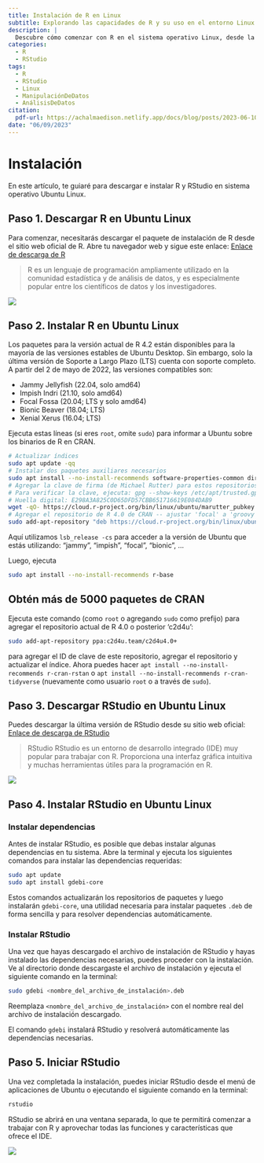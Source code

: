 ```yaml
---
title: Instalación de R en Linux
subtitle: Explorando las capacidades de R y su uso en el entorno Linux
description: |
  Descubre cómo comenzar con R en el sistema operativo Linux, desde la descarga e instalación hasta la manipulación de datos para análisis. Aprende sobre las funcionalidades y ventajas que ofrece este software en el entorno Linux.
categories:
  - R
  - RStudio
tags:
  - R
  - RStudio
  - Linux
  - ManipulaciónDeDatos
  - AnálisisDeDatos
citation:
  pdf-url: https://achalmaedison.netlify.app/docs/blog/posts/2023-06-10-1-instalacion-r/index.pdf
date: "06/09/2023"
---
```


# Instalación

En este artículo, te guiaré para descargar e instalar R y RStudio en sistema operativo Ubuntu Linux.

## Paso 1. Descargar R en Ubuntu Linux

Para comenzar, necesitarás descargar el paquete de instalación de R desde el sitio web oficial de R. Abre tu navegador web y sigue este enlace: [Enlace de descarga de R](https://cloud.r-project.org/)

> R es un lenguaje de programación ampliamente utilizado en la comunidad estadística y de análisis de datos, y es especialmente popular entre los científicos de datos y los investigadores.

![](images/Screenshot_20230610_222900.png){#fig-1}

## Paso 2. Instalar R en Ubuntu Linux

Los paquetes para la versión actual de R 4.2 están disponibles para la mayoría de las versiones estables de Ubuntu Desktop. Sin embargo, solo la última versión de Soporte a Largo Plazo (LTS) cuenta con soporte completo. A partir del 2 de mayo de 2022, las versiones compatibles son:

-   Jammy Jellyfish (22.04, solo amd64)
-   Impish Indri (21.10, solo amd64)
-   Focal Fossa (20.04; LTS y solo amd64)
-   Bionic Beaver (18.04; LTS)
-   Xenial Xerus (16.04; LTS)

Ejecuta estas líneas (si eres `root`, omite `sudo`) para informar a Ubuntu sobre los binarios de R en CRAN.

``` bash
# Actualizar índices
sudo apt update -qq
# Instalar dos paquetes auxiliares necesarios
sudo apt install --no-install-recommends software-properties-common dirmngr
# Agregar la clave de firma (de Michael Rutter) para estos repositorios
# Para verificar la clave, ejecuta: gpg --show-keys /etc/apt/trusted.gpg.d/cran_ubuntu_key.asc
# Huella digital: E298A3A825C0D65DFD57CBB651716619E084DAB9
wget -qO- https://cloud.r-project.org/bin/linux/ubuntu/marutter_pubkey.asc | sudo tee -a /etc/apt/trusted.gpg.d/cran_ubuntu_key.asc
# Agregar el repositorio de R 4.0 de CRAN -- ajustar 'focal' a 'groovy' o 'bionic' según sea necesario
sudo add-apt-repository "deb https://cloud.r-project.org/bin/linux/ubuntu $(lsb_release -cs)-cran40/"
```

Aquí utilizamos `lsb_release -cs` para acceder a la versión de Ubuntu que estás utilizando: "jammy", "impish", "focal", "bionic", ...

Luego, ejecuta

``` bash
sudo apt install --no-install-recommends r-base
```

## Obtén más de 5000 paquetes de CRAN

Ejecuta este comando (como `root` o agregando `sudo` como prefijo) para agregar el repositorio actual de R 4.0 o posterior 'c2d4u':

``` bash
sudo add-apt-repository ppa:c2d4u.team/c2d4u4.0+
```

para agregar el ID de clave de este repositorio, agregar el repositorio y actualizar el índice. Ahora puedes hacer `apt install --no-install-recommends r-cran-rstan` o `apt install --no-install-recommends r-cran-tidyverse` (nuevamente como usuario `root` o a través de `sudo`).

## Paso 3. Descargar RStudio en Ubuntu Linux

Puedes descargar la última versión de RStudio desde su sitio web oficial: [Enlace de descarga de RStudio](https://www.rstudio.com/products/rstudio/download/)

> RStudio RStudio es un entorno de desarrollo integrado (IDE) muy popular para trabajar con R. Proporciona una interfaz gráfica intuitiva y muchas herramientas útiles para la programación en R.

![](images/Screenshot_20230610_224818.png)

## Paso 4. Instalar RStudio en Ubuntu Linux

### Instalar dependencias

Antes de instalar RStudio, es posible que debas instalar algunas dependencias en tu sistema. Abre la terminal y ejecuta los siguientes comandos para instalar las dependencias requeridas:

``` bash
sudo apt update
sudo apt install gdebi-core
```

Estos comandos actualizarán los repositorios de paquetes y luego instalarán `gdebi-core`, una utilidad necesaria para instalar paquetes `.deb` de forma sencilla y para resolver dependencias automáticamente.

### Instalar RStudio

Una vez que hayas descargado el archivo de instalación de RStudio y hayas instalado las dependencias necesarias, puedes proceder con la instalación. Ve al directorio donde descargaste el archivo de instalación y ejecuta el siguiente comando en la terminal:

``` bash
sudo gdebi <nombre_del_archivo_de_instalación>.deb
```

Reemplaza `<nombre_del_archivo_de_instalación>` con el nombre real del archivo de instalación descargado.

El comando `gdebi` instalará RStudio y resolverá automáticamente las dependencias necesarias.

## Paso 5. Iniciar RStudio

Una vez completada la instalación, puedes iniciar RStudio desde el menú de aplicaciones de Ubuntu o ejecutando el siguiente comando en la terminal:

``` bash
rstudio
```

RStudio se abrirá en una ventana separada, lo que te permitirá comenzar a trabajar con R y aprovechar todas las funciones y características que ofrece el IDE.

![](images/Screenshot_20230610_231407.png)

